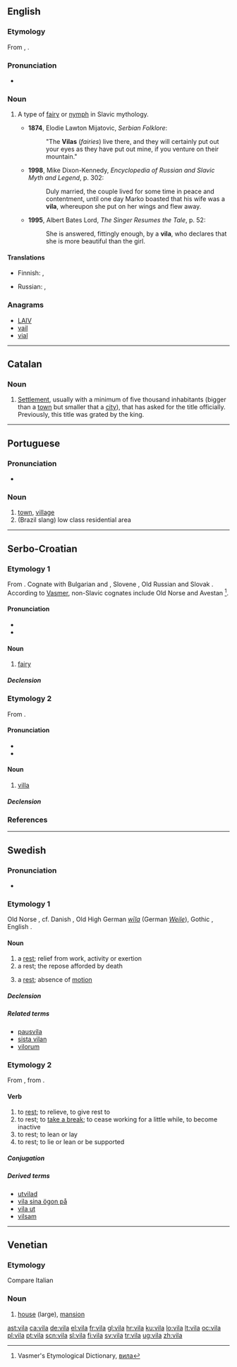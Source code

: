 ==English==
{{was wotd|2011|April|28}}
{{wikipedia|Slavic_fairies|Slavic fairies}}

===Etymology===
From {{etyl|sh}} {{term|vila|lang=sh|sc=Latn}}, {{etyl|sl}} {{term|vila|lang=sl}}.

===Pronunciation===
* {{a|UK|US}} {{IPA|/ˈviːlə/}}

===Noun===
{{en-noun|pl2=vile}}

# {{mythology}} A type of [[fairy]] or [[nymph]] in Slavic mythology.
#*'''1874''', Elodie Lawton Mijatovic, ''Serbian Folklore'':
#*:"The '''Vilas''' (''fairies'') live there, and they will certainly put out your eyes as they have put out mine, if you venture on their mountain."
#*'''1998''', Mike Dixon-Kennedy, ''Encyclopedia of Russian and Slavic Myth and Legend'', p. 302:
#*:Duly married, the couple lived for some time in peace and contentment, until one day Marko boasted that his wife was a '''vila''', whereupon she put on her wings and flew away.
#*'''1995''', Albert Bates Lord, ''The Singer Resumes the Tale'', p. 52:
#*:She is answered, fittingly enough, by a '''vila''', who declares that she is more beautiful than the girl.

====Translations====
{{trans-top|type of fairy}}
* Finnish: {{t|fi|haltijatar}}, {{t|fi|keiju}}
{{trans-mid}}
* Russian: {{t|ru|вила|f}}, {{t|ru|самовила|f|sc=Cyrl}}
{{trans-bottom}}

===Anagrams===
* [[LAIV#English|LAIV]]
* [[vail#English|vail]]
* [[vial#English|vial]]

----

==Catalan==

===Noun===
{{ca-noun|f|viles}}

# [[settlement|Settlement]], usually with a minimum of five thousand inhabitants (bigger than a [[town]] but smaller that a [[city]]), that has asked for the title officially. Previously, this title was grated by the king.

----

==Portuguese==
{{wikipedia|lang=pt}}

===Pronunciation===
* {{IPA|/'vila/|lang=pt}}

===Noun===
{{infl|pt|noun|g=f|plural|vilas}}

# [[town]], [[village]]
# (Brazil slang) low class residential area


----

==Serbo-Croatian==

===Etymology 1===
From {{proto|Slavic|vila|lang=sh}}. Cognate with Bulgarian {{term|самовила|lang=bg}} and {{term|вила||fairy|lang=bg}}, Slovene {{term|vila||fairy living in the forest or in the water|lang=sl}}, Old Russian {{term|вила|lang=ru}} and Slovak {{term|víla||fairy|lang=sk}}. According to [[:w:Max Vasmer|Vasmer]], non-Slavic cognates include Old Norse {{term|veiðr||hunt}} and Avestan {{term||tr=vayeiti||he pursuits, frightens}}<ref>Vasmer's Etymological Dictionary, [http://starling.rinet.ru/cgi-bin/response.cgi?root=%2Fusr%2Flocal%2Fshare%2Fstarling%2Fmorpho&morpho=0&basename=\usr\local\share\starling\morpho\vasmer\vasmer&first=1&text_word=%D0%B2%D0%B8%D0%BB%D0%B0&method_word=beginning&ic_word=on&text_general=&method_general=substring&ic_general=on&text_origin=&method_origin=substring&ic_origin=on&text_trubachev=&method_trubachev=substring&ic_trubachev=on&text_editorial=&method_editorial=substring&ic_editorial=on&text_pages=&method_pages=substring&ic_pages=on&text_any=&method_any=substring&sort=word&ic_any=on вила]</ref>.

====Pronunciation====
* {{IPA|/ʋǐːla/|lang=sh}}
* {{hyphenation|vi|la}}

====Noun====
{{sh-noun|g=f|head=víla|r|вила|ви́ла}}

# [[fairy]]

=====Declension=====
{{sh-decl-noun
|vila|vile
|vile|vila
|vili|vilama
|vilu|vile
|vilo|vile
|vili|vilama
|vilom|vilama
}}

===Etymology 2===
From {{etyl|la|sh}} {{term|villa|lang=la}}.

====Pronunciation====
* {{IPA|/ʋîla/|lang=sh}}
* {{hyphenation|vi|la}}

====Noun====
{{sh-noun|g=f|head=vȉla|r|вила|ви̏ла}}

# [[villa]]

=====Declension=====
{{sh-decl-noun
|vȉla|vile
|vile|vȋlā
|vili|vilama
|vilu|vile
|vilo|vile
|vili|vilama
|vilom|vilama
}}

===References===
<references/>

----

==Swedish==

===Pronunciation===
* {{audio|Sv-vila.ogg|audio}}

===Etymology 1===
Old Norse {{term|hvíld||rest, pause|lang=non}}, cf. Danish {{term|hvile||rest|lang=da}}, Old High German ''[[wīla]]'' (German ''[[Weile]]''), Gothic {{term|𐍈𐌴𐌹𐌻𐌰||interval, time period|tr=ƕeila|sc=Goth}}, English {{term|while|lang=en}}.

====Noun====
{{sv-noun|g=c}}

# a [[rest]]; relief from work, activity or exertion
# a rest; the repose afforded by death
# {{context|physics|lang=sv}} a [[rest]]; absence of [[motion]]

=====Declension=====
{{sv-noun-reg-or|vil}}

=====Related terms=====
* [[pausvila]]
* [[sista vilan]]
* [[vilorum]]

===Etymology 2===
From {{etyl|non|sv}} {{term|hvíla|lang=non}}, from {{proto|Germanic|hwīlanan|lang=sv}}.

====Verb====
{{infl|sv|verb}}

# to [[rest]]; to relieve, to give rest to
# to rest; to [[take a break]]; to cease working for a little while, to become inactive
# to rest; to lean or lay
# to rest; to lie or lean or be supported

=====Conjugation=====
{{sv-conj-wk|nop=1|nopp=1}}

=====Derived terms=====
* [[utvilad]]
* [[vila sina ögon på]]
* [[vila ut]]
* [[vilsam]]

----
==Venetian==

===Etymology===
Compare Italian {{term|villa|lang=it}}

===Noun===
{{wikipedia|lang=vec}}
{{vec-noun|vil|f|a|e}}

# [[house]] (large), [[mansion]]

[[ast:vila]]
[[ca:vila]]
[[de:vila]]
[[el:vila]]
[[fr:vila]]
[[gl:vila]]
[[hr:vila]]
[[ku:vila]]
[[lo:vila]]
[[lt:vila]]
[[oc:vila]]
[[pl:vila]]
[[pt:vila]]
[[scn:vila]]
[[sl:vila]]
[[fi:vila]]
[[sv:vila]]
[[tr:vila]]
[[ug:vila]]
[[zh:vila]]